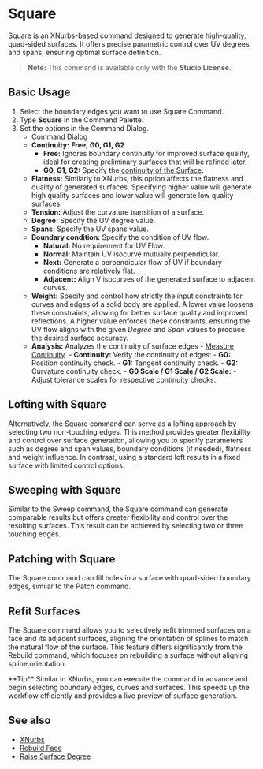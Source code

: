 
# Square 

<Reference shortcut="" command="Square" button="" />

Square is an XNurbs-based command designed to generate high-quality, quad-sided surfaces. It offers precise parametric control over UV degrees and spans, ensuring optimal surface definition. 

> **Note:** This command is available only with the **Studio License**.

## Basic Usage

1. Select the boundary edges you want to use Square Command.
2. Type **Square** in the Command Palette.
3. Set the options in the Command Dialog.
   - <Kst>Command Dialog</Kst>
   - **Continuity:** **Free, G0, G1, G2**
      - **Free:** Ignores boundary continuity for improved surface quality, ideal for creating preliminary surfaces that will be refined later.
      - **G0, G1, G2:** Specify the [continuity of the Surface](/cad-essentials/continuity-curve-and-surface).
   - **Flatness:** Similarly to XNurbs, this option affects the flatness and quality of generated surfaces. Specifying higher value will generate high quality surfaces and lower value will generate low quality surfaces.
   - **Tension:** Adjust the curvature transition of a surface.
   - **Degree:** Specify the UV degree value.
   - **Spans:** Specify the UV spans value.
   - **Boundary condition:** Specify the condition of UV flow.
        - **Natural:** No requirement for UV Flow.
        - **Normal:** Maintain UV isocurve mutually perpendicular.
        - **Next:** Generate a perpendicular flow of UV if boundary conditions are relatively flat.
        - **Adjacent:** Align V isocurves of the generated surface to adjacent curves. 
   - **Weight:** Specify and control how strictly the input constraints for curves and edges of a solid body are applied. A lower value loosens these constraints, allowing for better surface quality and improved reflections. A higher value enforces these constraints, ensuring the UV flow aligns with the given *Degree* and *Span* values to produce the desired surface accuracy.
   - **Analysis:** Analyzes the continuity of surface edges - [Measure Continuity](/solid/measuure-continuity).
         - **Continuity:** Verify the continuity of edges:
            - **G0:** Position continuity check.
            - **G1:** Tangent continuity check.
            - **G2:** Curvature continuity check.
         - **G0 Scale / G1 Scale / G2 Scale:** 
            - Adjust tolerance scales for respective continuity checks.

<VideoPlayer fileName="square"/>

## Lofting with Square
  
Alternatively, the Square command can serve as a lofting approach by selecting two non-touching edges. This method provides greater flexibility and control over surface generation, allowing you to specify parameters such as degree and span values, boundary conditions (if needed), flatness and weight influence. In contrast, using a standard loft results in a fixed surface with limited control options.

<VideoPlayer fileName="square-1"/>

## Sweeping with Square

Similar to the Sweep command, the Square command can generate comparable results but offers greater flexibility and control over the resulting surfaces. This result can be achieved by selecting two or three touching edges.

<VideoPlayer fileName="square-2"/>

## Patching with Square

The Square command can fill holes in a surface with quad-sided boundary edges, similar to the Patch command.   

<VideoPlayer fileName="square-3"/>

## Refit Surfaces

The Square command allows you to selectively refit trimmed surfaces on a face and its adjacent surfaces, aligning the orientation of splines to match the natural flow of the surface. This feature differs significantly from the Rebuild command, which focuses on rebuilding a surface without aligning spline orientation.  

<VideoPlayer fileName="square-5"/>

<Callout type="info" emoji="💡">
**Tip**     
Similar in XNurbs, you can execute the command in advance and begin selecting boundary edges, curves and surfaces. This speeds up the workflow efficiently and provides a live preview of surface generation. 
</Callout>
<VideoPlayer fileName="square-4"/>

## See also
- [XNurbs](xnurbs)
- [Rebuild Face](rebuild-face)
- [Raise Surface Degree](raise-surface-degree)